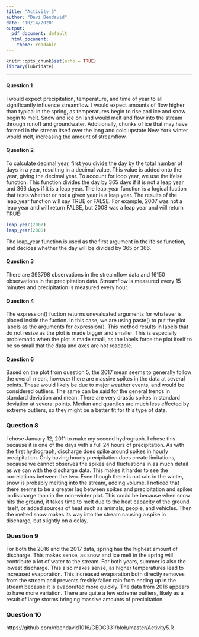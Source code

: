 ```yaml
---
title: "Activity 5"
author: "Davi Bendavid"
date: "10/14/2020"
output:
  pdf_document: default
  html_document:
    theme: readable
---
```


```r
knitr::opts_chunk$set(echo = TRUE)
library(lubridate)
```
***

#### Question 1
I would expect precipitation, temperature, and time of year to all significantly influence streamflow. I would expect amounts of flow higher than typical in the spring, as temperatures begin to rise and ice and snow begin to melt. Snow and ice on land would melt and flow into the stream through runoff and groundwater. Additionally, chunks of ice that may have formed in the stream itself over the long and cold upstate New York winter would melt, increasing the amount of streamflow. 



#### Question 2
To calculate decimal year, first you divide the day by the total number of days in a year, resulting in a decimal value. This value is added onto the year, giving the decimal year. To account for loop year, we use the ifelse function. This function divides the day by 365 days if it is not a leap year and 366 days if it is a leap year. The leap_year function is a logical fuction that tests whether or not a given year is a leap year. The results of the leap_year function will say TRUE or FALSE. For example, 2007 was not a leap year and will return FALSE, but 2008 was a leap year and will return TRUE:
```r
leap_year(2007)
leap_year(2008)
```
The leap_year function is used as the first argument in the ifelse function, and decides whether the day will be divided by 365 or 366.  



#### Question 3
There are 393798 observations in the streamflow data and 16150 observations in the precipitation data. Streamflow is measured every 15 minutes and precipitation is measured every hour.  



#### Question 4
The expression() fuction returns unevaluated arguments for whatever is placed inside the fuction. In this case, we are using paste() to put the plot labels as the arguments for expression(). This method results in labels that do not resize as the plot is made bigger and smaller. This is especially problematic when the plot is made small, as the labels force the plot itself to be so small that the data and axes are not readable.  



#### Question 6
Based on the plot from question 5, the 2017 mean seems to generally follow the overall mean, however there are massive spikes in the data at several points. These would likely be due to major weather events, and would be considered outliers. The same can be said for the general trends in standard deviation and mean. There are very drastic spikes in standard deviation at several points. Median and quartiles are much less effected by extreme outliers, so they might be a better fit for this type of data.  



### Question 8
I chose January 12, 2011 to make my second hydrograph. I chose this because it is one of the days with a full 24 hours of precipitation. As with the first hydrograph, discharge does spike around spikes in hourly precipitation. Only having hourly precipitation does create limitations, because we cannot observes the spikes and fluctuations in as much detail as we can with the discharge data. This makes it harder to see the correlations between the two. Even though there is not rain in the winter, snow is probably melting into the stream, adding volume. I noticed that there seems to be a greater lag between spikes and precipitation and spikes in discharge than in the non-winter plot. This could be because when snow hits the ground, it takes time to melt due to the heat capacity of the ground itself, or added sources of heat such as animals, people, and vehicles. Then the melted snow makes its way into the stream causing a spike in discharge, but slightly on a delay.  



### Question 9
For both the 2016 and the 2017 data, spring has the highest amount of discharge. This makes sense, as snow and ice melt in the spring will contribute a lot of water to the stream. For both years, summer is also the lowest discharge. This also makes sense, as higher temperatures lead to increased evaporation. This increased evaporation both directly removes from the stream and prevents freshly fallen rain from ending up in the stream because it is evaporated more quickly. The data from 2016 appears to have more variation. There are quite a few extreme outliers, likely as a result of large storms bringing massive amounts of precipitation.  


### Question 10
https://github.com/nbendavid1016/GEOG331/blob/master/Activity5.R
